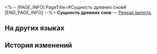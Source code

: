 <%-- [PAGE_INFO]
PageTitle=#Сущность древних снов#
[END_PAGE_INFO] --%>
{{Предмет Инфобокс
|id          = 3
|Изображение = Предмет Сущность древних снов.png
|Тип         = Редкая валюта
|Инвентарь   = 
|Редкость    = 5
|Эффект      = 
|Описание    = Хрустальное мерцание, плывущее в море звёзд, ритмично отбивает последний сон древнего гигантского зверя. Всё в былые времена наконец стало свечой, освещающей тёмную дорогу впереди.
}}
'''Сущность древних снов''' — [[Редкая валюта]].

==На других языках==
{{На других языках
|en   = Oneiric Shard
|zhs  = 古老梦华
|zht  = 古老夢華
|ja   = 往日の夢華
|ko   = 오래된 꿈
|es   = Esquirla onírica
|fr   = Éclat onirique
|ru   = Сущность древних снов
|th   = Oneiric Shard
|vi   = Mộng Ước Viễn Cổ
|de   = Traumsplitter
|id   = Oneiric Shard
|pt   = Fragmento Onírico
}}

==История изменений==
{{История изменений|3.5}}